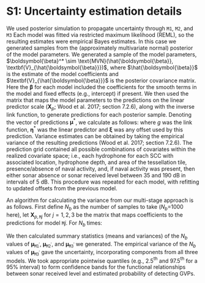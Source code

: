 # S1: Uncertainty estimation details {.unlisted .unnumbered}

We used posterior simulation to propagate uncertainty through $\texttt{M1}$, $\texttt{M2}$, and $\texttt{M3}$ Each model was fitted via restricted maximum likelihood (REML), so the resulting estimates were empirical Bayes estimates. In this case we generated samples from the (approximately multivariate normal) posterior of the model parameters. We  generated a sample of the model parameters, $\boldsymbol{\beta}^* \sim \text{MVN}(\hat{\boldsymbol{\beta}}, \textbf{V}_{\hat{\boldsymbol{\beta}}})$, where $\hat{\boldsymbol{\beta}}$ is the estimate of the model coefficients and $\textbf{V}_{\hat{\boldsymbol{\beta}}}$ is the posterior covariance matrix. Here the $\boldsymbol{\beta}$ for each model included the coefficients for the smooth terms in the model and fixed effects (e.g., intercept) if present. We then used the matrix that maps the model parameters to the predictions on the linear predictor scale ($\mathbf{X}_p$; Wood et al. 2017; section 7.2.6), along with the inverse link function, to generate predictions for each posterior sample. Denoting the vector of predictions $\boldsymbol{\mu}^*$, we calculate as follows:
\begin{equation*}
        \boldsymbol{\mu}^* = g^{-1}(\boldsymbol{\eta}^*) = g^{-1}(\mathbf{X}_p\boldsymbol{\beta}^*+\boldsymbol{\xi}),
\end{equation*}
where $g$ was the link function, $\boldsymbol{\eta}^*$ was the linear predictor and $\boldsymbol{\xi}$ was any offset used by this prediction. Variance estimates can be obtained by taking the empirical variance of the resulting predictions (Wood et al. 2017; section 7.2.6). The prediction grid contained all possible combinations of covariates within the realized covariate space; i.e., each hydrophone for each SCC with associated location, hydrophone depth, and area of the tessellation tile, presence/absence of naval activity, and, if naval activity was present, then either sonar absence or sonar received level between 35 and 190 dB in intervals of 5 dB.  This procedure was repeated for each model, with refitting to updated offsets from the previous model.

An algorithm for calculating the variance from our multi-stage approach is as follows. First define $N_b$ as the number of samples to take ($N_b$=1000 here), let $\mathbf{X}_{p,\texttt{M}j}$ for $j=1,2,3$ be the matrix that maps coefficients to the predictions for model $\texttt{M}j$. For $N_b$ times:
\begin{enumerate}
    \item Draw a sample from the posterior of $\texttt{M1}$:  $\tilde{\boldsymbol{\beta}}_\texttt{M1}\sim\text{MVN}(\hat{\boldsymbol{\beta}}_\texttt{M1}, \mathbf{V}_\texttt{M1})$.
    \item Calculate a new offset for $\texttt{M2}$, $\tilde{\boldsymbol{\xi}}_{\texttt{M1}} = \mathbf{X}_{p,\texttt{M1}} \tilde{\boldsymbol{\beta}}_\texttt{M1} + \log_e \mathbf{A}$.
    \item Refit $\texttt{M2}$ with $\tilde{\boldsymbol{\xi}}_{\texttt{M1}}$ as the offset, to obtain $\texttt{M2}^\prime$.
    \item Draw a sample from the posterior of $\texttt{M2}^\prime$:  $\tilde{\boldsymbol{\beta}}_{\texttt{M2}^\prime} \sim\text{MVN}(\hat{\boldsymbol{\beta}}_{\texttt{M2}^\prime}, \mathbf{V}_{\texttt{M2}^\prime})$
    \item Calculate a new offset for $\texttt{M3}$, $\tilde{\boldsymbol{\xi}}_{\texttt{M2}} = \mathbf{X}_{p,\texttt{M2}} \tilde{\boldsymbol{\beta}}_\texttt{M2}^\prime + \tilde{\boldsymbol{\xi}}_{\texttt{M1}}$ (predictions for the sonar data locations for $\texttt{M2}^\prime$).
    \item Refit $\texttt{M3}$ with offset $\tilde{\boldsymbol{\xi}}_{\texttt{M2}}$ to obtain $\texttt{M3}^\prime$.
    \item Predict $\boldsymbol{\mu}_{\texttt{M1}^\prime}$, $\boldsymbol{\mu}_{\texttt{M2}^\prime}$, and $\boldsymbol{\mu}_{\texttt{M3}^\prime}$ over prediction grid and store them.
\end{enumerate}

We then calculated summary statistics (means and variances) of the $N_b$ values of $\boldsymbol{\mu}_{\texttt{M1}^\prime}$, $\boldsymbol{\mu}_{\texttt{M2}^\prime}$, and $\boldsymbol{\mu}_{\texttt{M3}^\prime}$ we generated. The empirical variance of the $N_b$ values of $\boldsymbol{\mu}_{\texttt{M3}^\prime}$ gave the uncertainty, incorporating components from all three models. We took appropriate pointwise quantiles (e.g., 2.5$^\text{th}$ and 97.5$^\text{th}$ for a 95% interval) to form confidence bands for the functional relationships between sonar received level and estimated probability of detecting GVPs.
